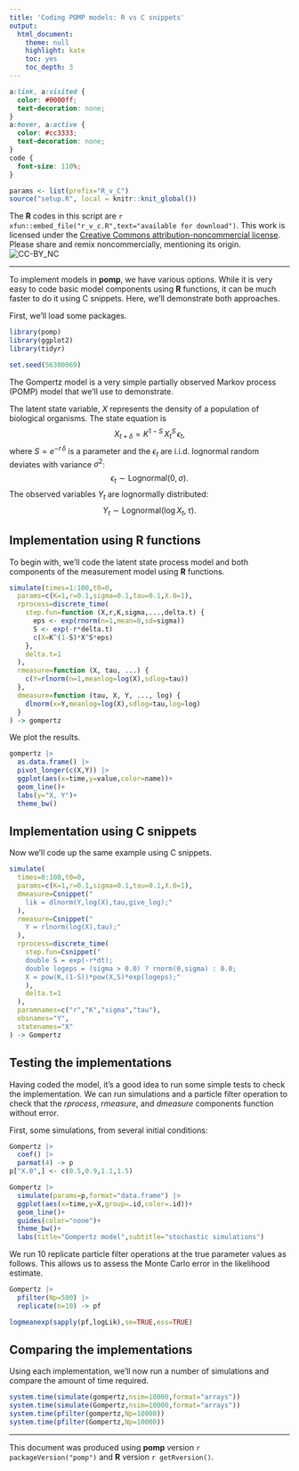 ```yaml
---
title: 'Coding POMP models: R vs C snippets'
output: 
  html_document:
    theme: null
    highlight: kate
    toc: yes
    toc_depth: 3
---
```


```css
a:link, a:visited {
  color: #0000ff;
  text-decoration: none;
}
a:hover, a:active {
  color: #cc3333;
  text-decoration: none;
}
code {
  font-size: 110%;
}
```

```r
params <- list(prefix="R_v_C")
source("setup.R", local = knitr::knit_global())
```

The **R** codes in this script are `r xfun::embed_file("r_v_c.R",text="available for download")`.
This work is licensed under the [Creative Commons attribution-noncommercial license](http://creativecommons.org/licenses/by-nc/3.0).
Please share and remix noncommercially, mentioning its origin.  
![CC-BY_NC](https://kingaa.github.io/images/cc-by-nc.png)

--------------------------------------------------------

To implement models in **pomp**, we have various options.
While it is very easy to code basic model components using **R** functions, it can be much faster to do it using C snippets.
Here, we'll demonstrate both approaches.

First, we'll load some packages.

```r
library(pomp)
library(ggplot2)
library(tidyr)
```

```r
set.seed(56300069)
```

The Gompertz model is a very simple partially observed Markov process (POMP) model that we'll use to demonstrate.

The latent state variable, $X$ represents the density of a population of biological organisms.
The state equation is
$$X_{t+\delta} = K^{1-S}\,X_{t}^S\,\epsilon_{t},$$
where $S=e^{-r\,\delta}$ is a parameter and the $\epsilon_t$ are i.i.d. lognormal random deviates with variance $\sigma^2$:
$$\epsilon_t \sim \mathrm{Lognormal}(0,\sigma).$$
The observed variables $Y_t$ are lognormally distributed:
$$Y_t \sim\mathrm{Lognormal}(\log{X_t},\tau).$$

## Implementation using **R** functions

To begin with, we'll code the latent state process model and both components of the measurement model using **R** functions.

```r
simulate(times=1:100,t0=0,
  params=c(K=1,r=0.1,sigma=0.1,tau=0.1,X.0=1),
  rprocess=discrete_time(
    step.fun=function (X,r,K,sigma,...,delta.t) {
      eps <- exp(rnorm(n=1,mean=0,sd=sigma))
      S <- exp(-r*delta.t)
      c(X=K^(1-S)*X^S*eps)
    },
    delta.t=1 
  ),
  rmeasure=function (X, tau, ...) {
    c(Y=rlnorm(n=1,meanlog=log(X),sdlog=tau))
  },
  dmeasure=function (tau, X, Y, ..., log) {
    dlnorm(x=Y,meanlog=log(X),sdlog=tau,log=log)
  }
) -> gompertz
```

We plot the results.

```r
gompertz |>
  as.data.frame() |>
  pivot_longer(c(X,Y)) |>
  ggplot(aes(x=time,y=value,color=name))+
  geom_line()+
  labs(y="X, Y")+
  theme_bw()
```


## Implementation using C snippets

Now we'll code up the same example using C snippets.

```r
simulate(
  times=0:100,t0=0,
  params=c(K=1,r=0.1,sigma=0.1,tau=0.1,X.0=1),
  dmeasure=Csnippet("
    lik = dlnorm(Y,log(X),tau,give_log);"
  ),
  rmeasure=Csnippet("
    Y = rlnorm(log(X),tau);"
  ),
  rprocess=discrete_time(
    step.fun=Csnippet("
    double S = exp(-r*dt);
    double logeps = (sigma > 0.0) ? rnorm(0,sigma) : 0.0;
    X = pow(K,(1-S))*pow(X,S)*exp(logeps);"
    ),
    delta.t=1
  ),
  paramnames=c("r","K","sigma","tau"),
  obsnames="Y",
  statenames="X"
) -> Gompertz
```

## Testing the implementations

Having coded the model, it's a good idea to run some simple tests to check the implementation.
We can run simulations and a particle filter operation to check that the *rprocess*, *rmeasure*, and *dmeasure* components function without error.

First, some simulations, from several initial conditions:
```r
Gompertz |>
  coef() |>
  parmat(4) -> p
p["X.0",] <- c(0.5,0.9,1.1,1.5)
```

```r
Gompertz |>
  simulate(params=p,format="data.frame") |>
  ggplot(aes(x=time,y=X,group=.id,color=.id))+
  geom_line()+
  guides(color="none")+
  theme_bw()+
  labs(title="Gompertz model",subtitle="stochastic simulations")
```

We run 10 replicate particle filter operations at the true parameter values as follows.
This allows us to assess the Monte Carlo error in the likelihood estimate.

```r
Gompertz |>
  pfilter(Np=500) |>
  replicate(n=10) -> pf

logmeanexp(sapply(pf,logLik),se=TRUE,ess=TRUE)
```

## Comparing the implementations

Using each implementation, we'll now run a number of simulations and compare the amount of time required.

```r
system.time(simulate(gompertz,nsim=10000,format="arrays"))
system.time(simulate(Gompertz,nsim=10000,format="arrays"))
system.time(pfilter(gompertz,Np=10000))
system.time(pfilter(Gompertz,Np=10000))
```

-----------------------------------

This document was produced using **pomp** version `r packageVersion("pomp")` and **R** version `r getRversion()`.

